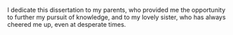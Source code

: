 \setlength{\baselineskip}{1.5\baselineskip}
I dedicate this dissertation to my parents, who provided me the opportunity to further my pursuit of knowledge, and to my lovely sister, who has always cheered me up, even at desperate times.
